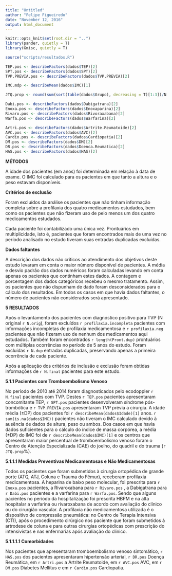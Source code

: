 ```yaml
---
title: "Untitled"
author: "Felipe Figueiredo"
date: "November 12, 2016"
output: html_document
---
```


```r
knitr::opts_knit$set(root.dir = "..")
library(pander, quietly = T)
library(Gmisc, quietly = T)
```

```r
source("scripts/resultados.R")
```

```r

TEP.pos <- describeFactors(dados$TEP)[2]
SPT.pos <- describeFactors(dados$SPT)[2]
TVP.PREVIA.pos <- describeFactors(dados$TVP.PREVIA)[2]

IMC.mdp <- describeMean(dados$IMC)[1]

JTQ.prop <- round(sum(sort(table(dados$Grupo), decreasing = T)[1:3])/N.final*100, 1)
```

```r
Dabi.pos <- describeFactors(dados$Dabigatrana)[2]
Enoxa.pos <- describeFactors(dados$Enoxaparina)[2]
Rivaro.pos <- describeFactors(dados$Rivoraxabana)[2]
Warfa.pos <- describeFactors(dados$Warfarina)[2]
```

```r
Artri.pos <- describeFactors(dados$Artrite.Reumatoide)[2]
AVC.pos <- describeFactors(dados$AVC)[2]
Cardio.pos <- describeFactors(dados$Cardiopatia)[2]
DM.pos <- describeFactors(dados$DM)[2]
DR.pos <- describeFactors(dados$Doenca.Reumatica)[2]
HAS.pos <- describeFactors(dados$HAS)[2]
```

**MÉTODOS**

A idade dos pacientes (em anos) foi determinada em relação à data de exame. O IMC foi calculado para os pacientes em que tanto a altura e o peso estavam disponíveis.

**Critérios de exclusão**

Foram excluídos da análise os pacientes que não tinham informação completa sobre a profilaxia dos quatro medicamentos estudados, bem como os pacientes que não fizeram uso de pelo menos um dos quatro medicamentos estudados.

Cada paciente foi contabilizado uma única vez. Prontuários em multiplicidade, isto é, pacientes que foram encontrados mais de uma vez no período analisado no estudo tiveram suas entradas duplicadas excluídas.

**Dados faltantes**

A descrição dos dados não críticos ao atendimento dos objetivos deste estudo levaram em conta o maior número disponível de pacientes. A média e desvio padrão dos dados numéricos foram calculadas levando em conta apenas os pacientes que continham estes dados. A contagem e porcentagem dos dados categóricos recebeu o mesmo tratamento. Assim, os pacientes que não dispunham de dado foram desconsiderados para o cálculo dos resultados. Em todos os casos em que havia dados faltantes, o número de pacientes não considerados será apresentado.

**5 RESULTADOS**

Após o levantamento dos pacientes com diagnóstico positivo para TVP (N original `r N.orig`), foram excluídos `r profilaxia.incompleta` pacientes com informações incompletas de profilaxia medicamentosa e `r profilaxia.neg` pacientes que não fizeram uso de nenhum dos medicamentos aqui estudados. Também foram encontrados `r length(Pront.dup)` prontuários com múltiplas ocorrências no período de 5 anos do estudo. Foram excluídas `r N.dup` entradas duplicadas, preservando apenas a primeira ocorrência de cada paciente.

Após a aplicação dos critérios de inclusão e exclusão foram obtidas informações de `r N.final` pacientes para este estudo.

**5.1.1 Pacientes com Tromboembolismo Venoso**

No período de 2010 até 2014 foram diagnosticados pelo ecodoppler `r N.final` pacientes com TVP.  Destes `r TEP.pos` pacientes apresentaram concomitante TEP, `r SPT.pos` pacientes desenvolveram síndrome pós- trombótica e `r TVP.PREVIA.pos`  apresentaram TVP prévia a cirurgia. A idade média (&plusmn;DP) dos pacientes foi `r describeMean(dados$Idade)[1]` anos. `r sum(is.na(dados$IMC))` pacientes não tiveram o IMC calculado devido à ausência de dados de altura, peso ou ambos. Dos casos em que havia dados suficientes para o cálculo do índice de massa corpórea, a média (&plusmn;DP) do IMC foi de `r describeMean(dados$IMC)[1]` e os centros que apresentaram maior percentual de tromboembolismo venoso foram o Centro de Atenção Especializada (CAE) do joelho, do quadril e do trauma (`r JTQ.prop`%). 


**5.1.1.1   Medidas Preventivas Medicamentosas e Não Medicamentosas**

Todos os pacientes que foram submetidos à cirurgia  ortopédica de grande porte (ATQ, ATJ, Coluna e Trauma do Fêmur), receberam profilaxia medicamentosa.  A heparina de baixo peso molecular, foi prescrita para `r Enoxa.pos` pacientes, a Rivaroxabana  para `r Rivaro.pos` , a Dabigatrana para `r Dabi.pos` pacientes e a varfarina para `r Warfa.pos`.  Sendo que alguns pacientes no período da hospitalização  foi prescrita HBPM e na alta hospitalar a varfarina ou rivaroxabana de acordo com  avaliação  do clínico ou  do cirurgião vascular. A profilaxia não medicamentosa utilizada é o dispositivo de compressão pneumática: no Centro de Terapia Intensiva (CTI), após o procedimento cirúrgico nos paciente que foram submetidos à artrodese de coluna e para outras cirurgias ortopédicas com prescrição do intensivistas e nas enfermarias após avaliação do clinico. 


**5.1.1.1.1   Comorbidades**
 
Nos pacientes que apresentaram tromboembolismo venoso sintomático, `r HAS.pos` dos pacientes apresentaram hipertensão arterial, `r DR.pos` Doença Reumática, em `r Artri.pos` a Artrite Reumatoide, em `r AVC.pos` AVC, em `r DM.pos` Diabetes Mellitus e em `r Cardio.pos` Cardiopatia. 
